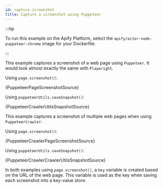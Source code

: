 ```yaml
---
id: capture-screenshot
title: Capture a screenshot using Puppeteer
---
```




:::tip

To run this example on the Apify Platform, select the `apify/actor-node-puppeteer-chrome` image for your Dockerfile.

:::

This example captures a screenshot of a web page using `Puppeteer`. It would look almost exactly the same with `Playwright`.

<Tabs groupId="puppeteer-capture-screenshot">
<TabItem value="pagescreenshot" label="Page Screenshot">

Using `page.screenshot()`:

<CodeBlock className="language-js">{PuppeteerPageScreenshotSource}</CodeBlock>

</TabItem>

<TabItem value="crawlerutilsscreenshot" label="Crawler Utils Screenshot" default>

Using `puppeteerUtils.saveSnapshot()`:

<CodeBlock className="language-js">
    {PuppeteerCrawlerUtilsSnapshotSource}
</CodeBlock>

</TabItem>
</Tabs>

This example captures a screenshot of multiple web pages when using `PuppeteerCrawler`:

<Tabs groupId="puppeteer-capture-screenshot">
<TabItem value="pagescreenshot" label="Page Screenshot">

Using `page.screenshot()`:

<CodeBlock className="language-js">
    {PuppeteerCrawlerPageScreenshotSource}
</CodeBlock>

</TabItem>

<TabItem value="crawlerutilsscreenshot" label="Crawler Utils Screenshot" default>

Using `puppeteerUtils.saveSnapshot()`:

<CodeBlock className="language-js">
    {PuppeteerCrawlerCrawlerUtilsSnapshotSource}
</CodeBlock>

</TabItem>
</Tabs>

In both examples using `page.screenshot()`, a `key` variable is created based on the URL of the web page. This variable is used as the key when saving
each screenshot into a key-value store.

